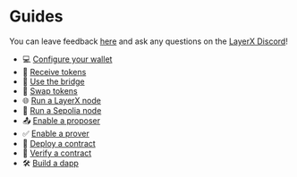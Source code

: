# Guides

You can leave feedback [here](https://docs.google.com/forms/d/1Vn10tqZW0bPvNUItzeek9u8kh7YkQZOGorMb3LuJVVA) and ask any questions on the [LayerX Discord](https://discord.gg/taikoxyz)!

- 💻 [Configure your wallet](/docs/guides/configure-your-wallet)
- 🎈 [Receive tokens](/docs/guides/receive-tokens)
- 🌉 [Use the bridge](/docs/guides/use-the-bridge)
- 🔄 [Swap tokens](/docs/guides/swap-tokens)
- 🌐 [Run a LayerX node](/docs/guides/run-a-node)
- 🌳 [Run a Sepolia node](/docs/guides/run-a-sepolia-node)
- 📤 [Enable a proposer](/docs/guides/enable-a-proposer)
- ✅ [Enable a prover](/docs/guides/enable-a-prover)
- 🚀 [Deploy a contract](/docs/guides/deploy-a-contract)
- 📜 [Verify a contract](/docs/guides/verify-a-contract)
- 🛠️ [Build a dapp](/docs/guides/build-a-dapp)
